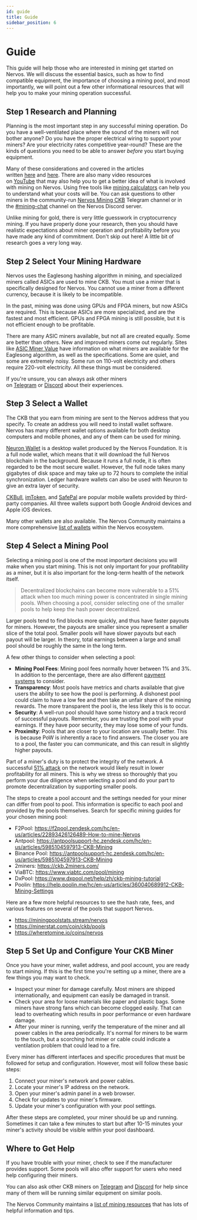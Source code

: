```yaml
---
id: guide
title: Guide
sidebar_position: 6
---
```


# Guide

This guide will help those who are interested in mining get started on Nervos. We will discuss the essential basics, such as how to find compatible equipment, the importance of choosing a mining pool, and most importantly, we will point out a few other informational resources that will help you to make your mining operation successful.

## Step 1 Research and Planning

Planning is the most important step in any successful mining operation. Do you have a well-ventilated place where the sound of the miners will not bother anyone? Do you have the proper electrical wiring to support your miners? Are your electricity rates competitive year-round? These are the kinds of questions you need to be able to answer *before* you start buying equipment.

Many of these considerations and covered in the articles written [here](https://www.cryptowendyo.com/should-i-start-mining-cryptocurrency/) and [here](https://www.cryptowendyo.com/should-i-start-mining-cryptocurrency-part-2/). There are also many video resources on [YouTube](https://www.youtube.com/results?search_query=nervos+mining) that may also help you to get a better idea of what is involved with mining on Nervos. Using free tools like [mining calculators](https://minerstat.com/algorithm/eaglesong) can help you to understand what your costs will be. You can ask questions to other miners in the community-run [Nervos Mining CKB](https://t.me/NervosMining) Telegram channel or in the [#mining-chat](https://discord.com/channels/657799690070523914/671647273603694625) channel on the Nervos Discord server.

Unlike mining for gold, there is very little guesswork in cryptocurrency mining. If you have properly done your research, then you should have realistic expectations about miner operation and profitability before you have made any kind of commitment. Don't skip out here! A little bit of research goes a very long way.

## Step 2 Select Your Mining Hardware[](https://nervos-ckb-docs-git-v1-cryptape.vercel.app/docs/basics/guides/mining-ckb#step-2---select-your-mining-hardware)

Nervos uses the Eaglesong hashing algorithm in mining, and specialized miners called ASICs are used to mine CKB. You must use a miner that is specifically designed for Nervos. You cannot use a miner from a different currency, because it is likely to be incompatible.

In the past, mining was done using GPUs and FPGA miners, but now ASICs are required. This is because ASICs are more specialized, and are the fastest and most efficient. GPUs and FPGA mining is still possible, but it is not efficient enough to be profitable.

There are many ASIC miners available, but not all are created equally. Some are better than others. New and improved miners come out regularly. Sites like [ASIC Miner Value](https://www.asicminervalue.com/efficiency/eaglesong) have information on what miners are available for the Eaglesong algorithm, as well as the specifications. Some are quiet, and some are extremely noisy. Some run on 110-volt electricity and others require 220-volt electricity. All these things must be considered.

If you're unsure, you can always ask other miners on [Telegram](https://t.me/NervosMining) or [Discord](https://discord.com/channels/657799690070523914/671647273603694625) about their experiences.

## Step 3 Select a Wallet[](https://nervos-ckb-docs-git-v1-cryptape.vercel.app/docs/basics/guides/mining-ckb#step-3---select-a-wallet)

The CKB that you earn from mining are sent to the Nervos address that you specify. To create an address you will need to install wallet software. Nervos has many different wallet options available for both desktop computers and mobile phones, and any of them can be used for mining.

[Neuron Wallet](https://nervos-ckb-docs-git-v1-cryptape.vercel.app/docs/basics/guides/crypto%20wallets/neuron) is a desktop wallet produced by the Nervos Foundation. It is a full node wallet, which means that it will download the full Nervos blockchain in the background. Because it runs a full node, it is often regarded to be the most secure wallet. However, the full node takes many gigabytes of disk space and may take up to 72 hours to complete the initial synchronization. Ledger hardware wallets can also be used with Neuron to give an extra layer of security.

[CKBull](https://ckbull.app/), [imToken](https://nervos-ckb-docs-git-v1-cryptape.vercel.app/docs/basics/guides/crypto%20wallets/imToken), and [SafePal](https://nervos-ckb-docs-git-v1-cryptape.vercel.app/docs/basics/guides/crypto%20wallets/safepal) are popular mobile wallets provided by third-party companies. All three wallets support both Google Android devices and Apple iOS devices.

Many other wallets are also available. The Nervos Community maintains a more comprehensive [list of wallets](https://linktr.ee/thirdpartywallets) within the Nervos ecosystem.

## Step 4 Select a Mining Pool[](https://nervos-ckb-docs-git-v1-cryptape.vercel.app/docs/basics/guides/mining-ckb#step-4---select-a-mining-pool)

Selecting a mining pool is one of the most important decisions you will make when you start mining. This is not only important for your profitability as a miner, but it is also important for the long-term health of the network itself.

> Decentralized blockchains can become more vulnerable to a 51% attack when too much mining power is concentrated in single mining pools. When choosing a pool, consider selecting one of the smaller pools to help keep the hash power decentralized.
> 

Larger pools tend to find blocks more quickly, and thus have faster payouts for miners. However, the payouts are smaller since you represent a smaller slice of the total pool. Smaller pools will have slower payouts but each payout will be larger. In theory, total earnings between a large and small pool should be roughly the same in the long term.

A few other things to consider when selecting a pool:

- **Mining Pool Fees**: Mining pool fees normally hover between 1% and 3%. In addition to the percentage, there are also different [payment systems](https://medium.com/luxor/mining-pool-payment-methods-pps-vs-pplns-ac699f44149f) to consider.
- **Transparency**: Most pools have metrics and charts available that give users the ability to see how the pool is performing. A dishonest pool could claim to have a low fee and then take an unfair share of the mining rewards. The more transparent the pool is, the less likely this is to occur.
- **Security**: A well-run pool should have some history and a track record of successful payouts. Remember, you are trusting the pool with your earnings. If they have poor security, they may lose some of your funds.
- **Proximity**: Pools that are closer to your location are usually better. This is because PoW is inherently a race to find answers. The closer you are to a pool, the faster you can communicate, and this can result in slightly higher payouts.

Part of a miner's duty is to protect the integrity of the network. A successful [51% attack](https://99bitcoins.com/51-percent-attack/) on the network would likely result in lower profitability for all miners. This is why we stress so thoroughly that you perform your due diligence when selecting a pool and do your part to promote decentralization by supporting smaller pools.

The steps to create a pool account and the settings needed for your miner can differ from pool to pool. This information is specific to each pool and provided by the pools themselves. Search for specific mining guides for your chosen mining pool:

- F2Pool: https://f2pool.zendesk.com/hc/en-us/articles/22893426126489-How-to-mine-Nervos
- Antpool: https://antpoolsupport-hc.zendesk.com/hc/en-us/articles/5985104597913-CKB-Mining
- Binance Pool: https://antpoolsupport-hc.zendesk.com/hc/en-us/articles/5985104597913-CKB-Mining
- 2miners: https://ckb.2miners.com/
- ViaBTC: https://www.viabtc.com/pool/mining
- DxPool: https://www.dxpool.net/help/zh/ckb-mining-tutorial
- Poolin: https://help.poolin.me/hc/en-us/articles/360040689912-CKB-Mining-Settings

Here are a few more helpful resources to see the hash rate, fees, and various features on several of the pools that support Nervos.

- https://miningpoolstats.stream/nervos
- https://minerstat.com/coin/ckb/pools
- https://wheretomine.io/coins/nervos

## Step 5 Set Up and Configure Your CKB Miner[](https://nervos-ckb-docs-git-v1-cryptape.vercel.app/docs/basics/guides/mining-ckb#step-5---set-up-and-configure-your-ckb-miner)

Once you have your miner, wallet address, and pool account, you are ready to start mining. If this is the first time you're setting up a miner, there are a few things you may want to check.

- Inspect your miner for damage carefully. Most miners are shipped internationally, and equipment can easily be damaged in transit.
- Check your area for loose materials like paper and plastic bags. Some miners have strong fans which can become clogged easily. That can lead to overheating which results in poor performance or even hardware damage.
- After your miner is running, verify the temperature of the miner and all power cables in the area periodically. It's normal for miners to be warm to the touch, but a scorching hot miner or cable could indicate a ventilation problem that could lead to a fire.

Every miner has different interfaces and specific procedures that must be followed for setup and configuration. However, most will follow these basic steps:

1. Connect your miner's network and power cables.
2. Locate your miner's IP address on the network.
3. Open your miner's admin panel in a web browser.
4. Check for updates to your miner's firmware.
5. Update your miner's configuration with your pool settings.

After these steps are completed, your miner should be up and running. Sometimes it can take a few minutes to start but after 10-15 minutes your miner's activity should be visible within your pool dashboard.

## Where to Get Help[](https://nervos-ckb-docs-git-v1-cryptape.vercel.app/docs/basics/guides/mining-ckb#where-to-get-help)

If you have trouble with your miner, check to see if the manufacturer provides support. Some pools will also offer support for users who need help configuring their miners. 

You can also ask other CKB miners on [Telegram](https://t.me/NervosMining) and [Discord](https://discord.com/channels/657799690070523914/671647273603694625) for help since many of them will be running similar equipment on similar pools.

The Nervos Community maintains a [list of mining resources](https://linktr.ee/CKBMining) that has lots of helpful information and tips.
